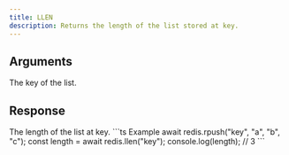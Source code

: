 ```yaml
---
title: LLEN
description: Returns the length of the list stored at key.
---
```




## Arguments

<ParamField body="key" type="string" required>
    The key of the list.
</ParamField>

## Response

<ResponseField type="number" required>
    The length of the list at key.
</ResponseField>

<RequestExample>
```ts Example
await redis.rpush("key", "a", "b", "c");
const length = await redis.llen("key");
console.log(length); // 3
```
</RequestExample>

